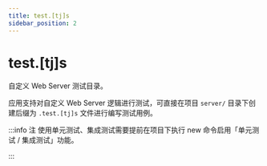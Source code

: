 ```yaml
---
title: test.[tj]s
sidebar_position: 2
---
```

# test.[tj]s

自定义 Web Server 测试目录。

应用支持对自定义 Web Server 逻辑进行测试，可直接在项目 `server/` 目录下创建后缀为 `.test.[tj]s` 文件进行编写测试用例。

:::info 注
使用单元测试、集成测试需要提前在项目下执行 new 命令启用「单元测试 / 集成测试」功能。

:::
